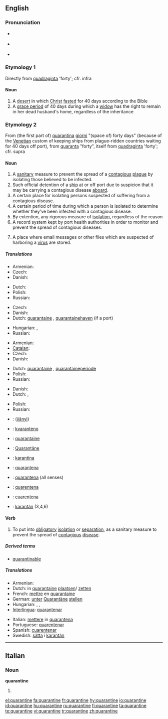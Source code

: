 ==English==
{{wikipedia}}

===Pronunciation===
* {{a|UK}} {{IPA|/ˈkwɒɹ.ən.tiːn/|/ˈkwɒɹ.ən.taɪn/}}
* {{a|US}} {{IPA|/ˈkwɑɹ.ən.tin/|/ˈkwɔɹ.ən.tin/}}
* {{audio|en-us-quarantine.ogg|Audio (US)}}

===Etymology 1===
Directly from {{etyl|la}} [[quadraginta]] 'forty'; cfr. infra

====Noun====
{{en-noun}}

# A [[desert]] in which [[Christ]] [[fast]]ed for 40 days according to the Bible
# A [[grace period]] of 40 days during which a [[widow]] has the right to remain in her dead husband's home, regardless of the inheritance

===Etymology 2===
From (the first part of) {{etyl|it}} [[quarantina]] [[giorni]] "(space of) forty days" (because of the [[Venetian]] custom of keeping ships from plague-ridden countries waiting for 40 days off port), from [[quaranta]] "forty", itself from {{etyl|la}} [[quadraginta]] 'forty'; cfr. supra

====Noun====
{{en-noun}}

# A [[sanitary]] measure to prevent the spread of a [[contagious]] [[plague]] by isolating those believed to be infected.
# Such official detention of a [[ship]] at or off port due to suspicion that it may be carrying a contagious disease [[aboard]].
# A certain place for isolating persons suspected of suffering from a contagious disease.
# A certain period of time during which a person is isolated to determine whether they've been infected with a contagious disease.
# By extention, any rigorous measure of [[isolation]], regardless of the reason
# A record system kept by port health authorities in order to monitor and prevent the spread of contagious diseases.
# {{computing}} A place where email messages or other files which are suspected of harboring a [[virus]] are stored.

=====Translations=====
{{trans-top|sanitary measure isolating infected people}}
* Armenian: {{t|hy|կարանտին|tr=karantin|sc=Armn}}
* Czech: {{t+|cs|karanténa|f}}
* Danish: {{t|da|karantæne|c}}
{{trans-mid}}
* Dutch: {{t+|nl|quarantaine|f}}
* Polish: {{t|pl|kwarantanna|f}}
* Russian: {{t|ru|карантин|m|tr=karantín|sc=Cyrl}}
{{trans-bottom}}

{{trans-top|place for isolating persons}}
* Czech: {{t+|cs|karanténa|f}}
* Danish: {{t|da|karantæne|c}}
* Dutch: [[quarantaine]] {{f}}, [[quarantainehaven]] (if a port)
{{trans-mid}}
* Hungarian: {{t|hu|karantén}},  {{t|hu|vesztegzár}}
* Russian: {{t|ru|изолятор|m|tr=izoljátor|sc=Cyrl}}
{{trans-bottom}}

{{trans-top|period of isolation}}
* Armenian: {{t|hy|կարանտին|tr=karantin|sc=Armn}}
* [[Catalan]]: {{t+|ca|quarantena|f}}
* Czech: {{t+|cs|karanténa|f}}
* Danish: {{t|da|karantæne|c}}
{{trans-mid}}
* Dutch: [[quarantaine]] {{f}}, [[quarantaineperiode]] {{f}}
* Polish: {{t|pl|kwarantanna|f}}
* Russian: {{t|ru|карантин|m|tr=karantín|sc=Cyrl}}
{{trans-bottom}}

{{trans-top|any rigorous measure of isolation}}
* Danish: {{t|da|karantæne|c}}
* Dutch: {{t+|nl|quarantaine|f}}, {{t+|nl|afzondering|f}}
{{trans-mid}}
* Polish: {{t|pl|kwarantanna|f}}
* Russian: {{t|ru|карантин|m|tr=karantín|sc=Cyrl}}
{{trans-bottom}}

{{checktrans-top}}
* {{ttbc|Mandarin}}: {{zh-ts|檢疫|检疫}} ([[jiǎnyì]])
* {{ttbc|Esperanto}}: [[kvaranteno]]
* {{ttbc|French}}: [[quarantaine]] {{f}}
* {{ttbc|German}}: [[Quarantäne]] {{f}}
* {{ttbc|Indonesian}}: [[karantina]]
{{trans-mid}}
* {{ttbc|Interlingua}}: [[quarantena]]
* {{ttbc|Italian}}: [[quarantena#Italian|quarantena]] {{f}} (all senses)
* {{ttbc|Portuguese}}: [[quarentena]] {{f}}
* {{ttbc|Spanish}}: [[cuarentena]] {{f}}
* {{ttbc|Swedish}}: [[karantän]] {{c}} (3,4,6)
{{trans-bottom}}

====Verb====
{{en-verb|quarantin|ing}}

# To put into [[obligatory]] [[isolation]] or [[separation]], as a sanitary measure to prevent the spread of [[contagious]] [[disease]].

=====Derived terms=====
* [[quarantinable]]

=====Translations=====
{{trans-top|to put into obligatory isolation or separation}}
* Armenian: {{t|hy|կարանտինի ենթարկել|tr=karantini ent’arkel|sc=Armn}}
* Dutch: in [[quarantaine]] [[plaatsen]]/ [[zetten]]
* French: [[mettre]] en [[quarantaine]]
* German: [[unter]] [[Quarantäne]] [[stellen]]
* Hungarian: {{t|hu|elkülönít}},  {{t|hu|karanténba helyez}},  {{t|hu|karanténba zár}}
* [[Interlingua]]: [[quarantenar]]
{{trans-mid}}
* Italian: [[mettere]] in [[quarantena]]
* Portuguese: [[quarentenar]]
* Spanish: [[cuarentenar]]
* Swedish: [[sätta]] i [[karantän]]
{{trans-bottom}}

----

==Italian==

===Noun===
'''quarantine''' {{f}}

# {{plural of|[[quarantina]]|lang=Italian}}

[[el:quarantine]]
[[fa:quarantine]]
[[fr:quarantine]]
[[hy:quarantine]]
[[io:quarantine]]
[[id:quarantine]]
[[hu:quarantine]]
[[ru:quarantine]]
[[fi:quarantine]]
[[ta:quarantine]]
[[te:quarantine]]
[[vi:quarantine]]
[[tr:quarantine]]
[[zh:quarantine]]